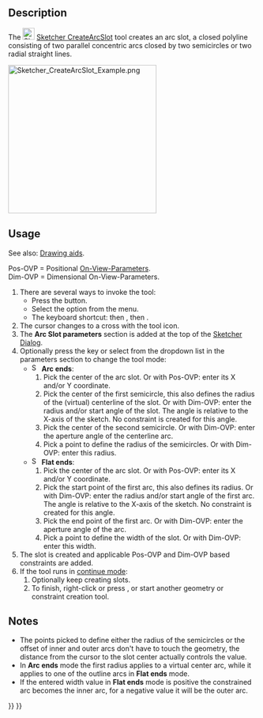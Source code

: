 <languages/>
<translate>

<!--T:1-->
{{Docnav
|[[Sketcher_CreateSlot|Slot]]
|[[Sketcher_CreateBSpline|B-spline by control points]]
|[[Sketcher_Workbench|Sketcher]]
|IconL=Sketcher_CreateSlot.svg
|IconR=Sketcher_CreateBSpline.svg
|IconC=Workbench_Sketcher.svg
}}

<!--T:2-->
{{GuiCommand
|Name=Sketcher CreateArcSlot
|MenuLocation=Sketch → Sketcher geometries → Create arc slot
|Workbenches=[[Sketcher_Workbench|Sketcher]]
|Shortcut={{KEY|G}} {{KEY|S}} {{KEY|2}}
|Version=1.0
|SeeAlso=[[Sketcher_CreateSlot|Sketcher CreateSlot]]
}}

==Description== <!--T:3-->

<!--T:4-->
The [[Image:Sketcher_CreateArcSlot.svg|24px]] [[Sketcher_CreateArcSlot|Sketcher CreateArcSlot]] tool creates an arc slot, a closed polyline consisting of two parallel concentric arcs closed by two semicircles or two radial straight lines.

</translate>
[[Image:Sketcher_CreateArcSlot_Example.png|300px]]
<translate>
<!--T:8-->
{{Caption|Arc slot with arc ends (left) and flat ends (right)}}

==Usage== <!--T:5-->

<!--T:9-->
See also: [[Sketcher_Workbench#Drawing_aids|Drawing aids]].

<!--T:10-->
Pos-OVP = Positional [[Sketcher_Preferences#General|On-View-Parameters]].<br>
Dim-OVP = Dimensional On-View-Parameters.

<!--T:6-->
# There are several ways to invoke the tool:
#* Press the {{Button|[[Image:Sketcher_CreateArcSlot.svg|16px]] [[Sketcher_CreateArcSlot|Create arc slot]]}} button.
#* Select the {{MenuCommand|Sketcher → Sketcher geometries → [[Image:Sketcher_CreateArcSlot.svg|16px]] Create arc slot}} option from the menu.
#* The keyboard shortcut: {{KEY|G}} then {{KEY|S}}, then {{KEY|2}}.
# The cursor changes to a cross with the tool icon.
# The '''Arc Slot parameters''' section is added at the top of the [[Sketcher_Dialog|Sketcher Dialog]].
# Optionally press the {{KEY|M}} key or select from the dropdown list in the parameters section to change the tool mode:
#* [[Image:Sketcher_CreateArcSlot.svg|16px]] '''Arc ends''':
#*# Pick the center of the arc slot. Or with Pos-OVP: enter its X and/or Y coordinate.
#*# Pick the center of the first semicircle, this also defines the radius of the (virtual) centerline of the slot. Or with Dim-OVP: enter the radius and/or start angle of the slot. The angle is relative to the X-axis of the sketch. No constraint is created for this angle.
#*# Pick the center of the second semicircle. Or with Dim-OVP: enter the aperture angle of the centerline arc.
#*# Pick a point to define the radius of the semicircles. Or with Dim-OVP: enter this radius.
#* [[Image:Sketcher_CreateRectangleSlot.svg|16px]] '''Flat ends''':
#*# Pick the center of the arc slot. Or with Pos-OVP: enter its X and/or Y coordinate.
#*# Pick the start point of the first arc, this also defines its radius. Or with Dim-OVP: enter the radius and/or start angle of the first arc. The angle is relative to the X-axis of the sketch. No constraint is created for this angle.
#*# Pick the end point of the first arc. Or with Dim-OVP: enter the aperture angle of the arc.
#*# Pick a point to define the width of the slot. Or with Dim-OVP: enter this width.
# The slot is created and applicable Pos-OVP and Dim-OVP based constraints are added.
# If the tool runs in [[Sketcher_Workbench#Continue_modes|continue mode]]:
## Optionally keep creating slots.
## To finish, right-click or press {{KEY|Esc}}, or start another geometry or constraint creation tool.

==Notes== <!--T:11-->

<!--T:12-->
* The points picked to define either the radius of the semicircles or the offset of inner and outer arcs don't have to touch the geometry, the distance from the cursor to the slot center actually controls the value.
* In '''Arc ends''' mode the first radius applies to a virtual center arc, while it applies to one of the outline arcs in '''Flat ends''' mode.
* If the entered width value in '''Flat ends''' mode is positive the constrained arc becomes the inner arc, for a negative value it will be the outer arc.


<!--T:7-->
{{Docnav
|[[Sketcher_CreateSlot|Slot]]
|[[Sketcher_CreateBSpline|B-spline by control points]]
|[[Sketcher_Workbench|Sketcher]]
|IconL=Sketcher_CreateSlot.svg
|IconR=Sketcher_CreateBSpline.svg
|IconC=Workbench_Sketcher.svg
}}

</translate>
{{Sketcher_Tools_navi{{#translation:}}}}
{{Userdocnavi{{#translation:}}}}